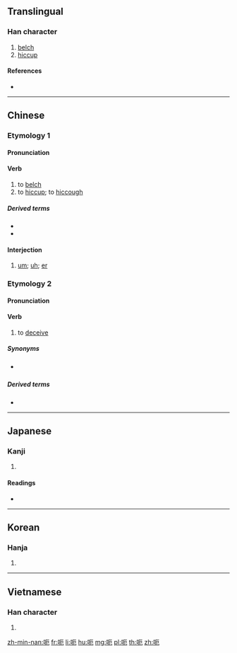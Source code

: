 ==Translingual==

===Han character===
{{Han char|rn=30|rad=口|as=04|sn=7|four=61012|canj=RMSU|ids=⿰口厄}}

# [[belch]]
# [[hiccup]]

====References====
* {{Han ref|kx=0181.040|dkj=03387|dj=0399.010|hdz=10587.110|uh=5443|ud=21571|bh=A763|bd=42851}}

----

==Chinese==
{{zh-forms}}

===Etymology 1===

====Pronunciation====
{{zh-pron
|m=è
|c=ak1
|h=pfs=
|md=
|mn=eh
|w=
|mc=y
|oc=y
|cat=v,intj
}}

====Verb====
{{zh-verb}}

# to [[belch]]
# to [[hiccup]]; to [[hiccough]]

=====Derived terms=====
* {{zh-l|呃逆}}
* {{zh-l|打呃}}

====Interjection====
{{zh-interj}}

# [[um]]; [[uh]]; [[er]]

===Etymology 2===
{{wikipedia|lang=yue}}

====Pronunciation====
{{zh-pron
|c=aak1,ngaak1
|cat=v
}}

====Verb====
{{zh-verb}}

# {{lb|zh|Cantonese}} to [[deceive]]

=====Synonyms=====
* {{sense|to deceive}} {{q|Mandarin}} {{zh-l|騙}}

=====Derived terms=====
* {{zh-l|呃秤}}

----

==Japanese==

===Kanji===
{{ja-kanji|grade=|rs=口04}}

# {{defn|lang=ja|sort=口04}}

====Readings====
* {{ja-readings|on=[[あく]] (aku), [[あい]] (ai)|kun=[[なく]] (naku)}}

----

==Korean==

===Hanja===
{{ko-hanja|hangeul=애|rv=ae|mr=ae}}

# {{defn|lang=ko|sort=口04}}

----

==Vietnamese==

===Han character===
{{vi-hantu|[[ách]], [[nhách]], [[ải]]|rs=口04}}

# {{defn|vi}}

[[zh-min-nan:呃]]
[[fr:呃]]
[[li:呃]]
[[hu:呃]]
[[mg:呃]]
[[pl:呃]]
[[th:呃]]
[[zh:呃]]